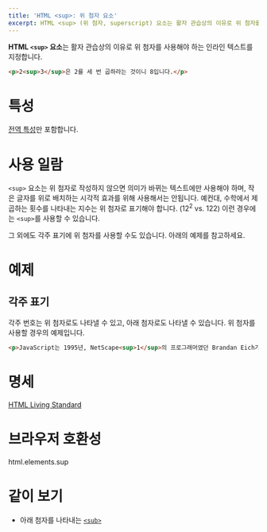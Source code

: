 ```yaml
---
title: 'HTML <sup>: 위 첨자 요소'
excerpt: HTML <sup> (위 첨자, superscript) 요소는 활자 관습상의 이유로 위 첨자를 사용해야 하는 인라인 텍스트를 지정합니다.
---
```


**HTML `<sup>` 요소**는 활자 관습상의 이유로 위 첨자를 사용해야 하는 인라인 텍스트를 지정합니다.

<Demo height={40} />

```html name=demo
<p>2<sup>3</sup>은 2를 세 번 곱하라는 것이니 8입니다.</p>
```

# 특성

[전역 특성](/docs/Web/HTML/Global_attributes)만 포함합니다.

# 사용 일람

`<sup>` 요소는 위 첨자로 작성하지 않으면 의미가 바뀌는 텍스트에만 사용해야 하며, 작은 글자를 위로 배치하는 시각적 효과를 위해 사용해서는 안됩니다. 예컨대, 수학에서 제곱하는 횟수를 나타내는 지수는 위 첨자로 표기해야 합니다. (12<sup>2</sup> vs. 122) 이런 경우에는 `<sup>`를 사용할 수 있습니다.

그 외에도 각주 표기에 위 첨자를 사용할 수도 있습니다. 아래의 예제를 참고하세요.

# 예제

## 각주 표기

각주 번호는 위 첨자로도 나타낼 수 있고, 아래 첨자로도 나타낼 수 있습니다. 위 첨자를 사용할 경우의 예제입니다.

```html name=footnote
<p>JavaScript는 1995년, NetScape<sup>1</sup>의 프로그래머였던 Brandan Eich가 창시한 스크립팅 언어<sup>2</sup>입니다.</p>
```

<LiveExample name="footnote" height={50} />

# 명세

[HTML Living Standard](https://html.spec.whatwg.org/multipage/text-level-semantics.html#the-sub-and-sup-elements)

# 브라우저 호환성

<BrowserCompat>html.elements.sup</BrowserCompat>

# 같이 보기

- 아래 첨자를 나타내는 [`<sub>`](./sub)
